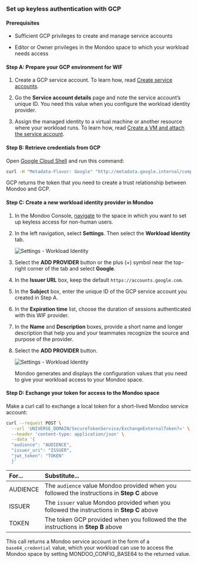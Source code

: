 ### Set up keyless authentication with GCP

#### Prerequisites

- Sufficient GCP privileges to create and manage service accounts

- Editor or Owner privileges in the Mondoo space to which your workload needs access

#### Step A: Prepare your GCP environment for WIF

1. Create a GCP service account. To learn how, read [Create service accounts](https://cloud.google.com/iam/docs/service-accounts-create).

2. Go the **Service account details** page and note the service account’s unique ID. You need this value when you configure the workload identity provider.

3. Assign the managed identity to a virtual machine or another resource where your workload runs. To learn how, read [Create a VM and attach the service account](https://cloud.google.com/compute/docs/access/create-enable-service-accounts-for-instances#using).

#### Step B: Retrieve credentials from GCP

Open [Google Cloud Shell](https://cloud.google.com/shell/docs/launching-cloud-shell) and run this command:

```bash
curl -H "Metadata-Flavor: Google" "http://metadata.google.internal/computeMetadata/v1/instance/service-accounts/default/identity?audience=foo"
```

GCP returns the token that you need to create a trust relationship between Mondoo and GCP.

#### Step C: Create a new workload identity provider in Mondoo

1. In the Mondoo Console, [navigate](/platform/start/navigate/) to the space in which you want to set up keyless access for non-human users.

2. In the left navigation, select **Settings**. Then select the **Workload Identity** tab.

   ![Settings - Workload Identity](/img/platform/maintain/access/wif/wif-settings.png)

3. Select the **ADD PROVIDER** button or the plus (+) symbol near the top-right corner of the tab and select **Google**.

4. In the **Issuer URL** box, keep the default `https://accounts.google.com`.

5. In the **Subject** box, enter the unique ID of the GCP service account you created in Step A.

6. In the **Expiration time** list, choose the duration of sessions authenticated with this WIF provider.

7. In the **Name** and **Description** boxes, provide a short name and longer description that help you and your teammates recognize the source and purpose of the provider.

8. Select the **ADD PROVIDER** button.

   ![Settings - Workload Identity](/img/platform/maintain/access/wif/wif-gcp.png)

   Mondoo generates and displays the configuration values that you need to give your workload access to your Mondoo space.

#### Step D: Exchange your token for access to the Mondoo space

Make a curl call to exchange a local token for a short-lived Mondoo service account:

```bash
curl --request POST \
  --url 'UNIVERSE_DOMAIN/SecureTokenService/ExchangeExternalToken?=' \
  --header 'content-type: application/json' \
  --data '{
  "audience": "AUDIENCE",
  "issuer_uri": "ISSUER",
  "jwt_token": "TOKEN"
  }'
```

| For...   | Substitute...                                                                               |
|:-------- |:------------------------------------------------------------------------------------------- |
| AUDIENCE | The `audience` value Mondoo provided when you followed the instructions in **Step C** above |
| ISSUER   | The `issuer` value Mondoo provided when you followed the instructions in **Step C** above   |
| TOKEN    | The token GCP provided when you followed the the instructions in **Step B** above                                                |

This call returns a Mondoo service account in the form of a `base64_credential` value, which your workload can use to access the Mondoo space by setting MONDOO_CONFIG_BASE64 to the returned value.

